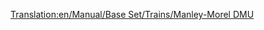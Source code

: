 [[Translation:en/Manual/Base Set/Trains/Manley-Morel DMU]]
{{hu/Manual/Base Set/Trains/Navbox Mozdonyok}}
{{hu/Manual/Base Set/Trains/Vonatok|Name=Manley-Morel DMU
|Image=[[File:en/Manual/Base Set/Trains/Manleymoreldmu.png]]
|Cost=£12,890 ($25.780)
|Speed=112 km/h (70 mph)
|Weight=32 t
|Power=600 LE (447 kW)
|Annual=£1,278 ($2.556)
|Designed=1957
|Lifespan=12
|Capacity=76 utas
|Leírás=A Manley-Morel DMU (Diesel Multiple Unit) egy dízel motorvonat, mely alapértelmezés szerint két egységből áll, és utasokat szállít.

Ezek a vonatok tényleg csak a könnyű utasszállításra alkalmasak, mivel nehezebb áru szállításához és több kocsi vontatásához a teljesítményük kevés. A teljesítmény és a kapacitás növelése érdekében több egységet is össze lehet kapcsolni (a valós motorvonatok módjára), de a maximum sebesség változatlan marad, így célszerű lehet megvárni az [[hu/Manual/Base Set/Trains/SH "125"|SH "125"]] 1977-es megjelenését.
 
Érdemes megjegyezni, hogy ha nagyobb vasúti hálózatunk van, és gyorsabb vonatok jelennek meg, azok feltorlódhatnak a lassabb motorvonatok mögött, így egész vasúti hálózatunk lelassulhat. Érdemes tehát ilyenkor átgondolni, hogy a dízel motorvonatokat lecseréljük, vagy [[hu/Community/Irányonként dupla pálya|előzési szakaszokat]] hozunk létre dupla vágánypárok létesítésével.

A Manley-Morel DMU elavulttá válik a [[hu/Manual/Base Set/Trains/Dash|"Dash"]] 1984-es megjelenésével, mely 8 km/h-val gyorsabb, és 100 LE-vel erősebb. Ez elsőre ugyan nem hangzik soknak, de meg fogsz lepődni, mennyivel hatékonyabb!

|Valósság= Ez a ''British Rail 101'' sorozat Transport Tycoon-béli változata, amit az 1956-os Brit Vasútmodernizációs Terv részeként mutattak be, a helyi és sebesvonatként közlekedő gőzösök lecserélésére. Az 1950-es évek végén, 1960-as évek elején bevezetett dízel motorvonatokat reprezentálja. Hihetetlennek tűnhet, de az OpenTTD-s 12 éves élettartam ellenére ezek a gépek egészen 2003-ig szolgáltak szerte a brit vidéken, védetté nyilvánított vasútvonalakon pedig a mai napig működnek.
}}